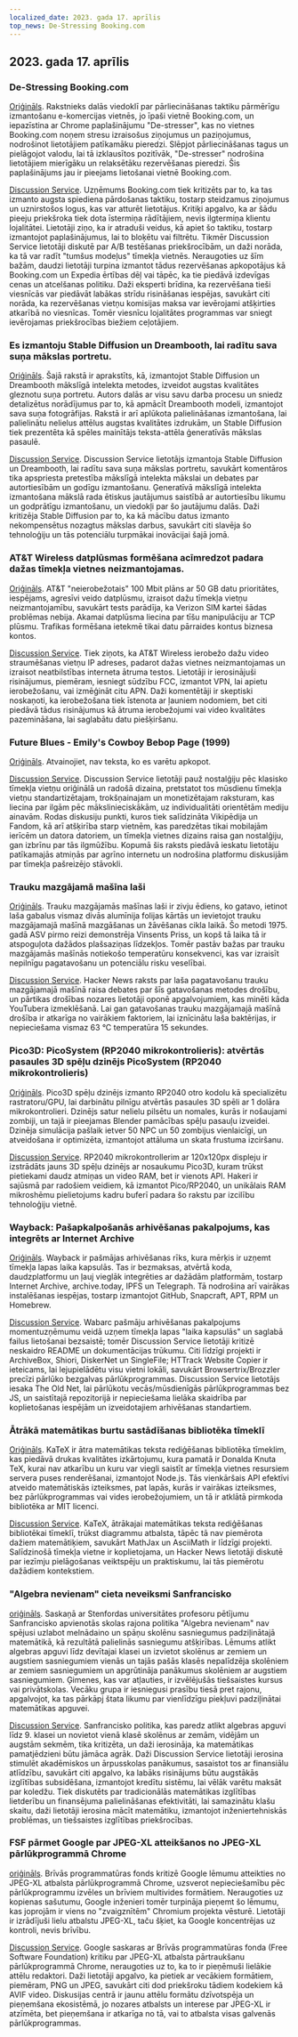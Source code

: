 ```yaml
---
localized_date: 2023. gada 17. aprīlis
top_news: De-Stressing Booking.com
---
```


## 2023. gada 17. aprīlis

### De-Stressing Booking.com

[Oriģināls](https://www.alexcharlton.co/projects/booking-com-de-stresser).
Rakstnieks dalās viedoklī par pārliecināšanas taktiku pārmērīgu izmantošanu e-komercijas vietnēs, jo īpaši vietnē Booking.com, un iepazīstina ar Chrome paplašinājumu "De-stresser", kas no vietnes Booking.com noņem stresu izraisošus ziņojumus un paziņojumus, nodrošinot lietotājiem patīkamāku pieredzi. Slēpjot pārliecināšanas tagus un pielāgojot valodu, lai tā izklausītos pozitīvāk, "De-stresser" nodrošina lietotājiem mierīgāku un relaksētāku rezervēšanas pieredzi. Šis paplašinājums jau ir pieejams lietošanai vietnē Booking.com.

[Discussion Service](http://news.ycombinator.com/item?id=35590734).
Uzņēmums Booking.com tiek kritizēts par to, ka tas izmanto augsta spiediena pārdošanas taktiku, tostarp steidzamus ziņojumus un uznirstošos logus, kas var atturēt lietotājus. Kritiķi apgalvo, ka ar šādu pieeju priekšroka tiek dota īstermiņa rādītājiem, nevis ilgtermiņa klientu lojalitātei. Lietotāji ziņo, ka ir atraduši veidus, kā apiet šo taktiku, tostarp izmantojot paplašinājumus, lai to bloķētu vai filtrētu. Tikmēr Discussion Service lietotāji diskutē par A/B testēšanas priekšrocībām, un daži norāda, ka tā var radīt "tumšus modeļus" tīmekļa vietnēs. Neraugoties uz šīm bažām, daudzi lietotāji turpina izmantot tādus rezervēšanas apkopotājus kā Booking.com un Expedia ērtības dēļ vai tāpēc, ka tie piedāvā izdevīgas cenas un atcelšanas politiku. Daži eksperti brīdina, ka rezervēšana tieši viesnīcās var piedāvāt labākas strīdu risināšanas iespējas, savukārt citi norāda, ka rezervēšanas vietņu komisijas maksa var ievērojami atšķirties atkarībā no viesnīcas. Tomēr viesnīcu lojalitātes programmas var sniegt ievērojamas priekšrocības biežiem ceļotājiem.

### Es izmantoju Stable Diffusion un Dreambooth, lai radītu sava suņa mākslas portretu.

[Oriģināls](https://www.shruggingface.com/blog/how-i-used-stable-diffusion-and-dreambooth-to-create-a-painted-portrait-of-my-dog).
Šajā rakstā ir aprakstīts, kā, izmantojot Stable Diffusion un Dreambooth mākslīgā intelekta metodes, izveidot augstas kvalitātes gleznotu suņa portretu. Autors dalās ar visu savu darba procesu un sniedz detalizētus norādījumus par to, kā apmācīt Dreambooth modeli, izmantojot sava suņa fotogrāfijas. Rakstā ir arī aplūkota palielināšanas izmantošana, lai palielinātu nelielus attēlus augstas kvalitātes izdrukām, un Stable Diffusion tiek prezentēta kā spēles mainītājs teksta-attēla ģeneratīvās mākslas pasaulē.

[Discussion Service](http://news.ycombinator.com/item?id=35592847).
Discussion Service lietotājs izmantoja Stable Diffusion un Dreambooth, lai radītu sava suņa mākslas portretu, savukārt komentāros tika apspriesta pretestība mākslīgā intelekta mākslai un debates par autortiesībām un godīgu izmantošanu. Ģeneratīvā mākslīgā intelekta izmantošana mākslā rada ētiskus jautājumus saistībā ar autortiesību likumu un godprātīgu izmantošanu, un viedokļi par šo jautājumu dalās. Daži kritizēja Stable Diffusion par to, ka kā mācību datus izmanto nekompensētus nozagtus mākslas darbus, savukārt citi slavēja šo tehnoloģiju un tās potenciālu turpmākai inovācijai šajā jomā.

### AT&T Wireless datplūsmas formēšana acīmredzot padara dažas tīmekļa vietnes neizmantojamas.

[Oriģināls](https://adriano.fyi/post/2023/2023-04-16-att-traffic-shaping-makes-websites-unusable/).
AT&T "neierobežotais" 100 Mbit plāns ar 50 GB datu prioritātes, iespējams, agresīvi veido datplūsmu, izraisot dažu tīmekļa vietņu neizmantojamību, savukārt tests parādīja, ka Verizon SIM kartei šādas problēmas nebija. Akamai datplūsma liecina par tīšu manipulāciju ar TCP plūsmu. Trafikas formēšana ietekmē tikai datu pārraides kontus biznesa kontos.

[Discussion Service](http://news.ycombinator.com/item?id=35592607).
Tiek ziņots, ka AT&T Wireless ierobežo dažu video straumēšanas vietņu IP adreses, padarot dažas vietnes neizmantojamas un izraisot neatbilstības interneta ātruma testos. Lietotāji ir ierosinājuši risinājumus, piemēram, iesniegt sūdzību FCC, izmantot VPN, lai apietu ierobežošanu, vai izmēģināt citu APN. Daži komentētāji ir skeptiski noskaņoti, ka ierobežošana tiek īstenota ar ļauniem nodomiem, bet citi piedāvā tādus risinājumus kā ātruma ierobežojumi vai video kvalitātes pazemināšana, lai saglabātu datu piešķiršanu.

### Future Blues - Emily's Cowboy Bebop Page (1999)

[Oriģināls](https://futureblues.com/).
Atvainojiet, nav teksta, ko es varētu apkopot.

[Discussion Service](http://news.ycombinator.com/item?id=35589124).
Discussion Service lietotāji pauž nostalģiju pēc klasisko tīmekļa vietņu oriģinālā un radošā dizaina, pretstatot tos mūsdienu tīmekļa vietņu standartizētajam, trokšņainajam un monetizētajam raksturam, kas liecina par ilgām pēc mākslinieciskākām, uz individualitāti orientētām mediju ainavām. Rodas diskusiju punkti, kuros tiek salīdzināta Vikipēdija un Fandom, kā arī atšķirība starp vietnēm, kas paredzētas tikai mobilajām ierīcēm un datora datoriem, un tīmekļa vietnes dizains raisa gan nostalģiju, gan izbrīnu par tās ilgmūžību. Kopumā šis raksts piedāvā ieskatu lietotāju patīkamajās atmiņās par agrīno internetu un nodrošina platformu diskusijām par tīmekļa pašreizējo stāvokli.

### Trauku mazgājamā mašīna laši

[Oriģināls](https://en.wikipedia.org/wiki/Dishwasher_salmon).
Trauku mazgājamās mašīnas laši ir zivju ēdiens, ko gatavo, ietinot laša gabalus vismaz divās alumīnija folijas kārtās un ievietojot trauku mazgājamajā mašīnā mazgāšanas un žāvēšanas cikla laikā. Šo metodi 1975. gadā ASV pirmo reizi demonstrēja Vinsents Priss, un kopš tā laika tā ir atspoguļota dažādos plašsaziņas līdzekļos. Tomēr pastāv bažas par trauku mazgājamās mašīnās notiekošo temperatūru konsekvenci, kas var izraisīt nepilnīgu pagatavošanu un potenciālu risku veselībai.

[Discussion Service](http://news.ycombinator.com/item?id=35586683).
Hacker News raksts par laša pagatavošanu trauku mazgājamajā mašīnā raisa debates par šīs gatavošanas metodes drošību, un pārtikas drošības nozares lietotāji oponē apgalvojumiem, kas minēti kāda YouTubera izmeklēšanā. Lai gan gatavošanas trauku mazgājamajā mašīnā drošība ir atkarīga no vairākiem faktoriem, lai iznīcinātu laša baktērijas, ir nepieciešama vismaz 63 °C temperatūra 15 sekundes.

### Pico3D: PicoSystem (RP2040 mikrokontrolieris): atvērtās pasaules 3D spēļu dzinējs PicoSystem (RP2040 mikrokontrolieris)

[Oriģināls](https://github.com/bernhardstrobl/Pico3D).
Pico3D spēļu dzinējs izmanto RP2040 otro kodolu kā specializētu rastratoru/GPU, lai darbinātu pilnīgu atvērtās pasaules 3D spēli ar 1 dolāra mikrokontrolieri. Dzinējs satur nelielu pilsētu un nomales, kurās ir nošaujami zombiji, un tajā ir pieejamas Blender pamācības spēļu pasauļu izveidei. Dzinēja simulācija pašlaik ietver 50 NPC un 50 zombijus vienlaicīgi, un atveidošana ir optimizēta, izmantojot attāluma un skata frustuma izciršanu.

[Discussion Service](http://news.ycombinator.com/item?id=35589172).
RP2040 mikrokontrollerim ar 120x120px displeju ir izstrādāts jauns 3D spēļu dzinējs ar nosaukumu Pico3D, kuram trūkst pietiekami daudz atmiņas un video RAM, bet ir vienots API. Hakeri ir sajūsmā par radošiem veidiem, kā izmantot Pico/RP2040, un unikālais RAM mikroshēmu pielietojums kadru buferī padara šo rakstu par izcilību tehnoloģiju vietnē.

### Wayback: Pašapkalpošanās arhivēšanas pakalpojums, kas integrēts ar Internet Archive

[Oriģināls](https://github.com/wabarc/wayback).
Wayback ir pašmājas arhivēšanas rīks, kura mērķis ir uzņemt tīmekļa lapas laika kapsulās. Tas ir bezmaksas, atvērtā koda, daudzplatformu un ļauj vieglāk integrēties ar dažādām platformām, tostarp Internet Archive, archive.today, IPFS un Telegraph. Tā nodrošina arī vairākas instalēšanas iespējas, tostarp izmantojot GitHub, Snapcraft, APT, RPM un Homebrew.

[Discussion Service](http://news.ycombinator.com/item?id=35586845).
Wabarc pašmāju arhivēšanas pakalpojums momentuzņēmumu veidā uzņem tīmekļa lapas "laika kapsulās" un saglabā failus lietošanai bezsaistē; tomēr Discussion Service lietotāji kritizē neskaidro README un dokumentācijas trūkumu. Citi līdzīgi projekti ir ArchiveBox, Shiori, DiskerNet un SingleFile; HTTrack Website Copier ir ieteicams, lai lejupielādētu visu vietni lokāli, savukārt Browsertrix/Brozzler precīzi pārlūko bezgalvas pārlūkprogrammas. Discussion Service lietotājs iesaka The Old Net, lai pārlūkotu vecās/mūsdienīgās pārlūkprogrammas bez JS, un saistītajā repozitorijā ir nepieciešama lielāka skaidrība par koplietošanas iespējām un izveidotajiem arhivēšanas standartiem.

### Ātrākā matemātikas burtu sastādīšanas bibliotēka tīmeklī

[Oriģināls](https://katex.org/).
KaTeX ir ātra matemātikas teksta rediģēšanas bibliotēka tīmeklim, kas piedāvā drukas kvalitātes izkārtojumu, kura pamatā ir Donalda Knuta TeX, kurai nav atkarību un kuru var viegli saistīt ar tīmekļa vietnes resursiem servera puses renderēšanai, izmantojot Node.js. Tās vienkāršais API efektīvi atveido matemātiskās izteiksmes, pat lapās, kurās ir vairākas izteiksmes, bez pārlūkprogrammas vai vides ierobežojumiem, un tā ir atklātā pirmkoda bibliotēka ar MIT licenci.

[Discussion Service](http://news.ycombinator.com/item?id=35588985).
KaTeX, ātrākajai matemātikas teksta rediģēšanas bibliotēkai tīmeklī, trūkst diagrammu atbalsta, tāpēc tā nav piemērota dažiem matemātiķiem, savukārt MathJax un AsciiMath ir līdzīgi projekti. Salīdzinošā tīmekļa vietne ir koplietojama, un Hacker News lietotāji diskutē par iezīmju pielāgošanas veiktspēju un praktiskumu, lai tās piemērotu dažādiem kontekstiem.

### "Algebra nevienam" cieta neveiksmi Sanfrancisko

[oriģināls](https://www.joannejacobs.com/post/algebra-for-none-fails-in-san-francisco).
Saskaņā ar Stenfordas universitātes profesoru pētījumu Sanfrancisko apvienotās skolas rajona politika "Algebra nevienam" nav spējusi uzlabot melnādaino un spāņu skolēnu sasniegumus padziļinātajā matemātikā, kā rezultātā palielinās sasniegumu atšķirības. Lēmums atlikt algebras apguvi līdz devītajai klasei un izvietot skolēnus ar zemiem un augstiem sasniegumiem vienās un tajās pašās klasēs nepalīdzēja skolēniem ar zemiem sasniegumiem un apgrūtināja panākumus skolēniem ar augstiem sasniegumiem. Ģimenes, kas var atļauties, ir izvēlējušās tiešsaistes kursus vai privātskolas. Vecāku grupa ir iesniegusi prasību tiesā pret rajonu, apgalvojot, ka tas pārkāpj štata likumu par vienlīdzīgu piekļuvi padziļinātai matemātikas apguvei.

[Discussion Service](http://news.ycombinator.com/item?id=35595026).
Sanfrancisko politika, kas paredz atlikt algebras apguvi līdz 9. klasei un novietot vienā klasē skolēnus ar zemām, vidējām un augstām sekmēm, tika kritizēta, un daži ierosināja, ka matemātikas pamatjēdzieni būtu jāmāca agrāk. Daži Discussion Service lietotāji ierosina stimulēt akadēmiskos un ārpusskolas panākumus, sasaistot tos ar finansiālu atlīdzību, savukārt citi apgalvo, ka labāks risinājums būtu augstākās izglītības subsidēšana, izmantojot kredītu sistēmu, lai vēlāk varētu maksāt par koledžu. Tiek diskutēts par tradicionālās matemātikas izglītības lietderību un finansējuma palielināšanas efektivitāti, lai samazinātu klašu skaitu, daži lietotāji ierosina mācīt matemātiku, izmantojot inženiertehniskās problēmas, un tiešsaistes izglītības priekšrocības.

### FSF pārmet Google par JPEG-XL atteikšanos no JPEG-XL pārlūkprogrammā Chrome

[oriģināls](https://www.phoronix.com/news/FSF-Slams-Google-JPEG-XL).
Brīvās programmatūras fonds kritizē Google lēmumu atteikties no JPEG-XL atbalsta pārlūkprogrammā Chrome, uzsverot nepieciešamību pēc pārlūkprogrammu izvēles un brīviem multivides formātiem. Neraugoties uz kopienas sašutumu, Google inženieri tomēr turpināja pieņemt šo lēmumu, kas joprojām ir viens no "zvaigznītēm" Chromium projekta vēsturē. Lietotāji ir izrādījuši lielu atbalstu JPEG-XL, taču šķiet, ka Google koncentrējas uz kontroli, nevis brīvību.

[Discussion Service](http://news.ycombinator.com/item?id=35589179).
Google saskaras ar Brīvās programmatūras fonda (Free Software Foundation) kritiku par JPEG-XL atbalsta pārtraukšanu pārlūkprogrammā Chrome, neraugoties uz to, ka to ir pieņēmuši lielākie attēlu redaktori. Daži lietotāji apgalvo, ka pietiek ar vecākiem formātiem, piemēram, PNG un JPEG, savukārt citi dod priekšroku tādiem kodekiem kā AVIF video. Diskusijas centrā ir jaunu attēlu formātu dzīvotspēja un pieņemšana ekosistēmā, jo nozares atbalsts un interese par JPEG-XL ir atzīmēta, bet pieņemšana ir atkarīga no tā, vai to atbalsta visas galvenās pārlūkprogrammas.


